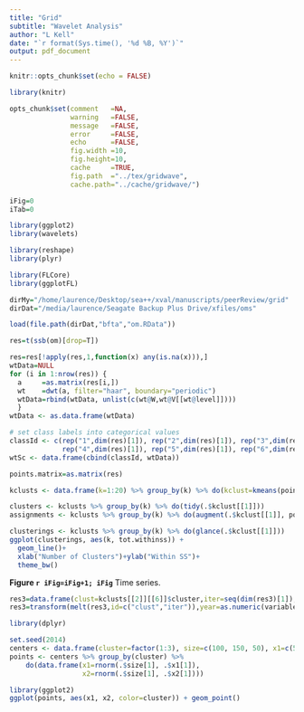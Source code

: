 ```yaml
---
title: "Grid"
subtitle: "Wavelet Analysis"
author: "L Kell"
date: "`r format(Sys.time(), '%d %B, %Y')`"
output: pdf_document
---
```

  
```r
knitr::opts_chunk$set(echo = FALSE)

library(knitr)

opts_chunk$set(comment   =NA, 
               warning   =FALSE, 
               message   =FALSE, 
               error     =FALSE, 
               echo      =FALSE,
               fig.width =10, 
               fig.height=10,
               cache     =TRUE, 
               fig.path  ="../tex/gridwave",
               cache.path="../cache/gridwave/")

iFig=0
iTab=0
```
```r
library(ggplot2)
library(wavelets)

library(reshape)
library(plyr)

library(FLCore)
library(ggplotFL)
```
```r
dirMy="/home/laurence/Desktop/sea++/xval/manuscripts/peerReview/grid"
dirDat="/media/laurence/Seagate Backup Plus Drive/xfiles/oms"
```
```r
load(file.path(dirDat,"bfta","om.RData"))

res=t(ssb(om)[drop=T])

res=res[!apply(res,1,function(x) any(is.na(x))),]
wtData=NULL
for (i in 1:nrow(res)) {
  a     =as.matrix(res[i,])
  wt    =dwt(a, filter="haar", boundary="periodic")
  wtData=rbind(wtData, unlist(c(wt@W,wt@V[[wt@level]])))
  }
wtData <- as.data.frame(wtData)

# set class labels into categorical values
classId <- c(rep("1",dim(res)[1]), rep("2",dim(res)[1]), rep("3",dim(res)[1]),
             rep("4",dim(res)[1]), rep("5",dim(res)[1]), rep("6",dim(res)[1]))
wtSc <- data.frame(cbind(classId, wtData))
```

```r
points.matrix=as.matrix(res)

kclusts <- data.frame(k=1:20) %>% group_by(k) %>% do(kclust=kmeans(points.matrix, .$k, nstart=25))

clusters <- kclusts %>% group_by(k) %>% do(tidy(.$kclust[[1]]))
assignments <- kclusts %>% group_by(k) %>% do(augment(.$kclust[[1]], points.matrix))

clusterings <- kclusts %>% group_by(k) %>% do(glance(.$kclust[[1]]))
ggplot(clusterings, aes(k, tot.withinss)) + 
  geom_line()+
  xlab("Number of Clusters")+ylab("Within SS")+
  theme_bw()
```

**Figure `r iFig=iFig+1; iFig`** Time series.


```r

res3=data.frame(clust=kclusts[[2]][[6]]$cluster,iter=seq(dim(res3)[1]),res)
res3=transform(melt(res3,id=c("clust","iter")),year=as.numeric(variable))


```

```r
library(dplyr)

set.seed(2014)
centers <- data.frame(cluster=factor(1:3), size=c(100, 150, 50), x1=c(5, 0, -3), x2=c(-1, 1, -2))
points <- centers %>% group_by(cluster) %>%
    do(data.frame(x1=rnorm(.$size[1], .$x1[1]),
                  x2=rnorm(.$size[1], .$x2[1])))

library(ggplot2)
ggplot(points, aes(x1, x2, color=cluster)) + geom_point()
```

